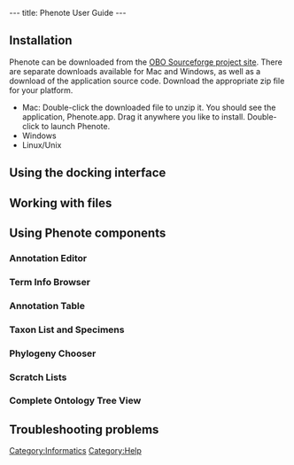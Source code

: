 ---
title: Phenote User Guide
---

==Installation==
Phenote can be downloaded from the [http://sourceforge.net/project/showfiles.php?group_id=76834&package_id=270424 OBO Sourceforge project site].  There are separate downloads available for Mac and Windows, as well as a download of the application source code.  Download the appropriate zip file for your platform.
* Mac: Double-click the downloaded file to unzip it.  You should see the application, Phenote.app.  Drag it anywhere you like to install.  Double-click to launch Phenote.
* Windows
* Linux/Unix

==Using the docking interface==

==Working with files==

==Using Phenote components==

===Annotation Editor===

===Term Info Browser===

===Annotation Table===

===Taxon List and Specimens===

===Phylogeny Chooser===

===Scratch Lists===

===Complete Ontology Tree View===

==Troubleshooting problems==

[[Category:Informatics]] [[Category:Help]]